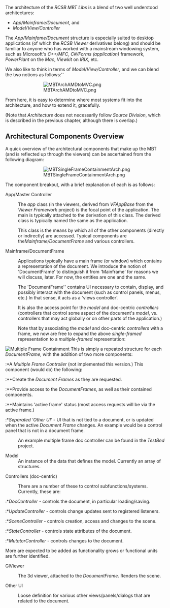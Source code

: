 The architecture of the ''RCSB MBT Libs'' is a blend of two well understood architectures:

* ''App/Mainframe/Document'', and
* ''Model/View/Controller''

The ''App/Mainfame/Document'' structure is especially suited to desktop applications (of which
the ''RCSB Viewer'' derivatives belong) and should be familiar to anyone who has worked with
a mainstream windowing system, such as Microsoft's ''C++/MFC'', ''C#/Forms (application)'' framework, 
''PowerPlant'' on the ''Mac'', ''Viewkit'' on ''IRIX'', etc.

We also like to think in terms of ''Model/View/Controller'', and we can blend the two
notions as follows:''

::[[Image:MBTArchAMDtoMVC.png]]

From here, it is easy to determine where most systems fit into the architecture, and how to
extend it, gracefully.

(Note that ''Architecture'' does not necessarily follow ''Source Division'', which is
described in the previous chapter, although there is overlap.)

== Architectural Components Overview ==

A quick overview of the architectural components that make up the MBT (and is reflected
up through the viewers) can be ascertained from the following diagram:
::[[Image:MBTSingleFrameContainmentArch.png]]

The component breakout, with a brief explanation of each is as follows:

;App/Master Controller

:The ''app'' class (in the viewers, derived from ''VFAppBase'' from the ''Viewer Framework'' project) is the focal point of the application.  The main is typically attached to the derivation of this class.  The derived class is typically named the same as the application.

:This class is the means by which all of the other components (directly or indirectly) are accessed.  Typical components are the''Mainframe/DocumentFrame'' and various controllers.

;Mainframe/DocumentFrame

:Applications typically have a main frame (or window) which contains a representation of the document.  We introduce the notion of 'DocumentFrame' to distinguish it from 'Mainframe' for reasons we will discuss, later.  For now, the entities are one and the same.

:The 'DocumentFrame'' contains UI necessary to contain, display, and possibly interact with the document (such as control panels, menus, etc.)  In that sense, it acts as a 'views controller'.

:It is also the access point for the ''model'' and doc-centric ''controllers'' (controllers that control some aspect of the document's ''model'', vs. controllers that may act globally or on other parts of the application.)

:Note that by associating the ''model'' and doc-centric ''controllers'' with a frame, we now are free to expand the above ''single-framed'' representation to a ''multiple-framed'' representation:
<img src="images/MBTMDIContainmentArch.png" alt="Multiple Frame Containment"/> This is simply a repeated structure for each ''DocumentFrame'', with the addition of two more components:

:*A ''Multiple Frame Controller'' (not implemented this version.)  This component (would do) the following:

:**Create the ''Document Frames'' as they are requested.
:**Provide access to the ''DocumentFrames'', as well as their contained components.
:**Maintains 'active frame' status (most access requests will be via the active frame.)

:*''Separated 'Other UI' '' - UI that is not tied to a document, or is updated when the active ''Document Frame'' changes.  An example would be a control panel that is not in a document frame.

:An example multiple frame doc controller can be found in the ''TestBed'' project.

;Model
:An instance of the data that defines the model.  Currently an array of structures.

;Controllers (doc-centric)

:There are a number of these to control subfunctions/systems.  Currently, these are:

:*''DocController'' - controls the document, in particular loading/saving.
:*''UpdateController'' - controls change updates sent to registered listeners.
:*''SceneController'' - controls creation, access and changes to the scene.
:*''StateController'' - controls state attributes of the document.
:*''MutatorController'' - controls changes to the document.

More are expected to be added as functionality grows or functional units are further identified.

;GlViewer

:The 3d viewer, attached to the ''DocumentFrame''.  Renders the scene.

;Other UI

:Loose definition for various other views/panels/dialogs that are related to the document.